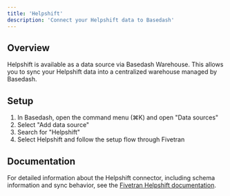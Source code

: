 ```yaml
---
title: 'Helpshift'
description: 'Connect your Helpshift data to Basedash'
---
```


## Overview

Helpshift is available as a data source via Basedash Warehouse. This allows you to sync your Helpshift data into a centralized warehouse managed by Basedash.

## Setup

1. In Basedash, open the command menu (⌘K) and open "Data sources"
2. Select "Add data source"
3. Search for "Helpshift"
4. Select Helpshift and follow the setup flow through Fivetran

## Documentation

For detailed information about the Helpshift connector, including schema information and sync behavior, see the [Fivetran Helpshift documentation](https://fivetran.com/docs/connectors/applications/helpshift).
